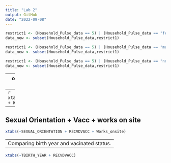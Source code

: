 ```yaml
---
title: "Lab 2"
output: GitHub
date: "2022-09-08"
---
```


```r
restrict1 <- (Household_Pulse_data == 5) | (Household_Pulse_data == "female")
data_new <- subset(Household_Pulse_data,restrict1)
```

```r
restrict1 <- (Household_Pulse_data == 5) | (Household_Pulse_data == "male")
data_new <- subset(Household_Pulse_data,restrict1)
```

```r
restrict1 <- (Household_Pulse_data == 5) | (Household_Pulse_data == "no did not")
data_new <- subset(Household_Pulse_data,restrict1)
```

---
onsite vs remote work
---
```r
xtabs(~works_remote + Works_onsite)
```

---
Sexual Orientation + Vacc + works on site
---
```r
xtabs(~SEXUAL_ORIENTATION + RECVDVACC + Works_onsite)
```

---
Comparing birth year and vacinated status.
---
```r
xtabs(~TBIRTH_YEAR + RECVDVACC)
```